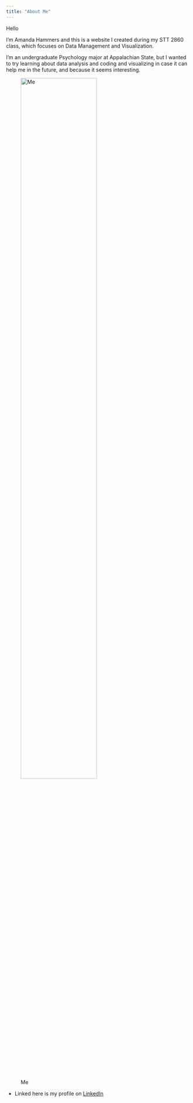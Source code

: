 ```yaml
---
title: "About Me"
---
```


Hello

I'm Amanda Hammers and this is a website I created during my STT 2860 class, which focuses on Data Management and Visualization. 

I'm an undergraduate Psychology major at Appalachian State, but I wanted to try learning about data analysis and coding and visualizing in case it can help me in the future, and because it seems interesting. 

![Me](./pics/selfieme.jpg){width=70%}

* Linked here is my profile on [LinkedIn](www.linkedin.com/in/amanda-hammers-068bbb250)



